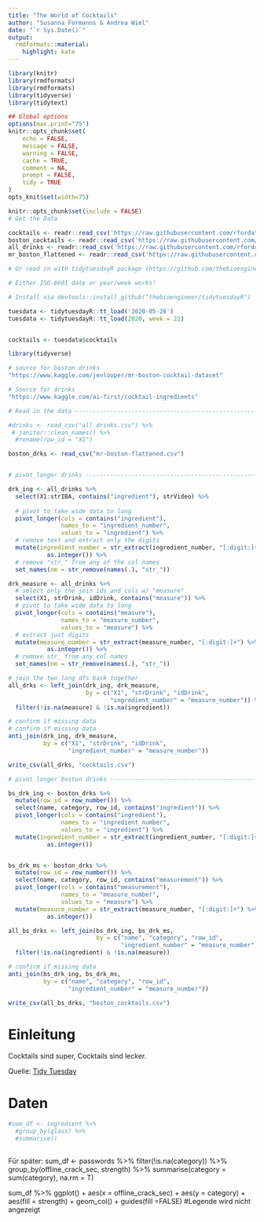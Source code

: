 ```yaml
---
title: "The World of Cocktails"
author: "Susanna Formanns & Andrea Wiel"
date: "`r Sys.Date()`"
output:
  rmdformats::material:
    highlight: kate
---
```



```r
library(knitr)
library(rmdformats)
library(rmdformats)
library(tidyverse)
library(tidytext)

## Global options
options(max.print="75")
knitr::opts_chunk$set(
	echo = FALSE,
	message = FALSE,
	warning = FALSE,
	cache = TRUE,
	comment = NA,
	prompt = FALSE,
	tidy = TRUE
)
opts_knit$set(width=75)

```

```r
knitr::opts_chunk$set(include = FALSE)
# Get the Data

cocktails <- readr::read_csv('https://raw.githubusercontent.com/rfordatascience/tidytuesday/master/data/2020/2020-05-26/cocktails.csv')
boston_cocktails <- readr::read_csv('https://raw.githubusercontent.com/rfordatascience/tidytuesday/master/data/2020/2020-05-26/boston_cocktails.csv')
all_drinks <- readr::read_csv('https://raw.githubusercontent.com/rfordatascience/tidytuesday/master/data/2020/2020-05-26/all_drinks.csv')
mr_boston_flattened <- readr::read_csv('https://raw.githubusercontent.com/rfordatascience/tidytuesday/master/data/2020/2020-05-26/mr-boston-flattened.csv')

# Or read in with tidytuesdayR package (https://github.com/thebioengineer/tidytuesdayR)

# Either ISO-8601 date or year/week works!

# Install via devtools::install_github("thebioengineer/tidytuesdayR")

tuesdata <- tidytuesdayR::tt_load('2020-05-26')
tuesdata <- tidytuesdayR::tt_load(2020, week = 22)


cocktails <- tuesdata$cocktails
```


```r
library(tidyverse)

# source for boston drinks
"https://www.kaggle.com/jenlooper/mr-boston-cocktail-dataset"

# Source for drinks
"https://www.kaggle.com/ai-first/cocktail-ingredients"

# Read in the data --------------------------------------------------------

#drinks <- read_csv("all_drinks.csv") %>% 
 # janitor::clean_names() %>% 
  #rename(row_id = "X1")

boston_drks <- read_csv("mr-boston-flattened.csv")


# pivot_longer drinks -----------------------------------------------------

drk_ing <- all_drinks %>% 
  select(X1:strIBA, contains("ingredient"), strVideo) %>% 
  
  # pivot to take wide data to long
  pivot_longer(cols = contains("ingredient"), 
               names_to = "ingredient_number", 
               values_to = "ingredient") %>% 
  # remove text and extract only the digits
  mutate(ingredient_number = str_extract(ingredient_number, "[:digit:]+") %>% 
           as.integer()) %>% 
  # remove "str_" from any of the col names
  set_names(nm = str_remove(names(.), "str_")) 

drk_measure <- all_drinks %>% 
  # select only the join ids and cols w/ "measure"
  select(X1, strDrink, idDrink, contains("measure")) %>% 
  # pivot to take wide data to long
  pivot_longer(cols = contains("measure"), 
               names_to = "measure_number", 
               values_to = "measure") %>% 
  # extract just digits
  mutate(measure_number = str_extract(measure_number, "[:digit:]+") %>% 
           as.integer()) %>% 
  # remove str_ from any col names
  set_names(nm = str_remove(names(.), "str_"))

# join the two long dfs back together
all_drks <- left_join(drk_ing, drk_measure, 
                      by = c("X1", "strDrink", "idDrink", 
                             "ingredient_number" = "measure_number")) %>% 
  filter(!is.na(measure) & !is.na(ingredient))

# confirm if missing data
# confirm if missing data
anti_join(drk_ing, drk_measure, 
          by = c("X1", "strDrink", "idDrink", 
                 "ingredient_number" = "measure_number"))

write_csv(all_drks, "cocktails.csv")

# pivot_longer boston drinks ----------------------------------------------

bs_drk_ing <- boston_drks %>% 
  mutate(row_id = row_number()) %>% 
  select(name, category, row_id, contains("ingredient")) %>% 
  pivot_longer(cols = contains("ingredient"), 
               names_to = "ingredient_number", 
               values_to = "ingredient") %>% 
  mutate(ingredient_number = str_extract(ingredient_number, "[:digit:]+") %>% 
           as.integer())


bs_drk_ms <- boston_drks %>% 
  mutate(row_id = row_number()) %>% 
  select(name, category, row_id, contains("measurement")) %>% 
  pivot_longer(cols = contains("measurement"), 
               names_to = "measure_number", 
               values_to = "measure") %>% 
  mutate(measure_number = str_extract(measure_number, "[:digit:]+") %>% 
           as.integer())

all_bs_drks <- left_join(bs_drk_ing, bs_drk_ms, 
                         by = c("name", "category", "row_id", 
                                "ingredient_number" = "measure_number")) %>% 
  filter(!is.na(ingredient) & !is.na(measure))

# confirm if missing data
anti_join(bs_drk_ing, bs_drk_ms, 
          by = c("name", "category", "row_id", 
                 "ingredient_number" = "measure_number"))

write_csv(all_bs_drks, "boston_cocktails.csv")

```
# Einleitung
Cocktails sind super, Cocktails sind lecker.

Quelle: [Tidy Tuesday](https://github.com/rfordatascience/tidytuesday/blob/master/data/2020/2020-05-26/readme.md)

# Daten
``` r
#sum_df <- ingredient %>%
  #group_by(glass) %>%
  #summarise()
  
```
  Für später:
  sum_df <- passwords %>%
filter(!is.na(category)) %>%
group_by(offline_crack_sec, strength) %>%
summarise(category = sum(category), na.rm = T)

sum_df %>% ggplot() +
  aes(x = offline_crack_sec) +
  aes(y = category) +
  aes(fill = strength) +
  geom_col() +
  guides(fill =FALSE) #Legende wird nicht angezeigt
  